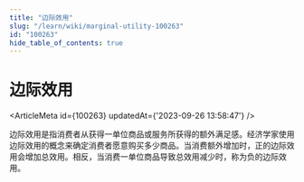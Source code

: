 ```yaml
---
title: "边际效用"
slug: "/learn/wiki/marginal-utility-100263"
id: "100263"
hide_table_of_contents: true
---
```



# 边际效用

<ArticleMeta id={100263} updatedAt={'2023-09-26 13:58:47'} />
<div className='border-solid border-b border-t-0 my-4 border-[var(--ifm-color-gray-300)]' />

边际效用是指消费者从获得一单位商品或服务所获得的额外满足感。经济学家使用边际效用的概念来确定消费者愿意购买多少商品。当消费额外增加时，正的边际效用会增加总效用。相反，当消费一单位商品导致总效用减少时，称为负的边际效用。
